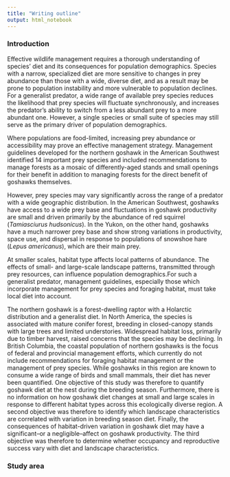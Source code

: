 ```yaml
---
title: "Writing outline"
output: html_notebook
---
```


### Introduction

<!--- 
* Quantifying dietary niche breadth is necessary to understand population demographics and plan viable population sizes.

Species conservation plans require a comprehensive understanding of the role each species plays in an ecosystem. This includes understanding the diet of each species and how fluctuations in food availability affect survival and reproduction. Furthermore, it is important to understand the flexibility a consumer may express relative to alternative prey sources. As a result, conservation and management plans for raptors have increasingly focused on prey availability in addition to habitat structure. -- Miller et al. 2014 (Introduction)
--->

Effective wildlife management requires a thorough understanding of species' diet and its consequences for population demographics. Species with a narrow, specialized diet are more sensitive to changes in prey abundance than those with a wide, diverse diet, and as a result may be prone to population instability and more vulnerable to population declines. For a generalist predator, a wide range of available prey species reduces the likelihood that prey species will fluctuate synchronously, and increases the predator's ability to switch from a less abundant prey to a more abundant one. However, a single species or small suite of species may still serve as the primary driver of population demographics.


<!--
Diet may link to population fluctuation, with narrow diet leading to strong fluctuations (Yukon) and broad diet leading to low fluctuation (Kaibab). 

The diversity of prey in their diets ultimately depends on the abundance and availability of the local bird and mammal fauna, which varies geographically. In Canada, although goshawks regularly consumed several prey species (->5), goshawk reproduction showed a strong functional response to only one species--snowshoe hare (Lepusa mericanus; Doyle and Smith 2001). In contrast, 14 species of birds and mammals regularly contributed to goshawk diets in the southwestern United States (Reynolds et al. 1992). This diet diversity may stabilize their breeding rates. --Salafsky et al. 2005 (introduction)
--->


Where populations are food-limited, increasing prey abundance or accessibility may prove an effective management strategy. Management guidelines developed for the northern goshawk in the American Southwest identified 14 important prey species and included recommendations to manage forests as a mosaic of differently-aged stands and small openings for their benefit in addition to managing forests for the direct benefit of goshawks themselves. 


<!--
Different areas dominated by different forest types may be expected to have different prey base, with consequences for brood size and ultimately population growth.

Our predictions are as follows: 1. There should be significant landscape-related differences in the goshawk diet, suggesting differences in the availability of prey. 2. The availability of certain prey types may affect the brood size of the goshawk, suggesting their particular importance among the total amount of suitable
prey. -- Solonen et al. 2019 (Introduction)
-->

However, prey species may vary significantly across the range of a predator with a wide geographic distribution. In the American Southwest, goshawks have access to a wide prey base and fluctuations in goshawk productivity are small and driven primarily by the abundance of red squirrel (*Tamiasciurus hudsonicus*). In the Yukon, on the other hand, goshawks have a much narrower prey base and show strong variations in productivity, space use, and dispersal in response to populations of snowshoe hare (*Lepus americanus*), which are their main prey.

<!--
Recommendations for goshawk management include increasing prey abundance through forest management (Reynolds). This opens to the door to umbrella-style or ecosystem-based management, but that requires a thorough understanding of links between diet, prey, and landscape.

Six nonexclusive hypotheses have been proposed to explain the requirement of spotted owls for old growth, but only abundance of prey can explain the requirement of Spotted Owls for large areas of old growth (Carey 1985). This hypothesis predicts that prey abun- dance (and diversity) and landscape composition should be the major correlates of home range size and the absolute amount of old growth in the range, that latitudinal variation in home range size should reflect prey distribution with changes in home range size being abrupt (reflecting abrupt changes in prey diversity), as opposed to clinal, and that selection of foraging habitat should reflect prey abundance. -- Carey et al. 1992 (Introdution)
--->

At smaller scales, habitat type affects local patterns of abundance. The effects of small- and large-scale landscape patterns, transmitted through prey resources, can influence population demographics.For such a generalist predator, management guidelines, especially those which incorporate management for prey species and foraging habitat, must take local diet into account.

The northern goshawk is a forest-dwelling raptor with a Holarctic distribution and a generalist diet. In North America, the species is associated with mature conifer forest, breeding in closed-canopy stands with large trees and limited understories. Widespread habitat loss, primarily due to timber harvest, raised concerns that the species may be declining. In British Columbia, the coastal population of northern goshawks is the focus of federal and provincial management efforts, which currently do not include recommendations for foraging habitat management or the management of prey species. While goshawks in this region are known to consume a wide range of birds and small mammals, their diet has never been quantified. One objective of this study was therefore to quantify goshawk diet at the nest during the breeding season. Furthermore, there is no information on how goshawk diet changes at small and large scales in response to different habitat types across this ecologically diverse region. A second objective was therefore to identify which landscape characteristics are correlated with variation in breeding season diet. Finally, the consequences of habitat-driven variation in goshawk diet may have a significant--or a negligible--affect on goshawk productivity. The third objective was therefore to determine whether occupancy and reproductive success vary with diet and landscape characteristics.

<!-- Did I make the tie to occupancy and RS clear enough?? -->

### Study area

<!--
### Methods

* Identification & counting of images/collections, biomass
    * Lewis et al. 2004
    * Rogers et al 2006
* Statistics (summary of items, comparisons)
    * Lewis et al. 2006

### Results
* Summary of deliveries, delivery rate
    * Rogers et al. 2006

### Conclusions
* Different forest types provide different prey bases, with consequences for home range size and other drivers of demographics.

> Southwestern Oregon is a transition zone with the fauna reflecting both northern and southern species. Our mixed-conifer study areas were probably the area of maximum over- lap between the dusky-footed woodrat and the bushy- tailed woodrat. Our study areas are at the northern limit of the dusky-footed woodrat in upland, forested areas. In the transition zone, especially in old growth, the two species coexist (although their densities are negatively correlated); further south, it appears the bushy-tailed woodrat is confined to rock outcrops (Carey 1991). Thus, with two species of woodrats and the flying squirrel, the transition zone provides a large and diverse prey base for the owl. The amounts of old forest (454 ha) used annually by pairs in the clumped, mixed- conifer forest are the smallest ever reported for the Northern Spotted Owl. -- Carey etal. 1992

* Some prey species appear to be more important to goshawks than others. What makes a prey species more valuable is probably the result of an interaction between encounter rate, ease of capture, and size.

> The difference in theapparent influence of individual prey species is
likely a result of encounter rates with goshawks. Goshawks are opportunistsa nd will presumably attempt to capture whatever prey species are readily available. However, the limited distributions or different activity patterns of some prey species decreasest he probability that diurnal goshawks will encounter them while foraging. --Salafsky et al. 2005 (conclusion)

* Results support the importance of the mammals, especially squirrels, in the diet. This agrees with results across North America, but not with results from SE Alaska, which showed a greater proportion of birds.

> Past discrepancies among studies with respect to proportions of mammalian and avian prey items might be attributable to the method used to quantify diet. Most studies that reported a higher percent of birds than mammals in goshawk diet used indirect methods such as analysis of pellets or prey remains to assess dietary components. These methods have been scrutinized because they can overestimate bird species due to the relative ease in locating feathers over small pieces of mammal fur and bones (Simmons et al. 1991, Beilefeldt et al. 1992) -- Rogers et al. 2006 (Conclusion)

* Management recommendations in the US suggest managing forests for the direct benefit of goshawk prey, with only indirect benefits to goshawks. Our results support the idea that managing for select prey species may be beneficial. Our results also provide a locally-relevant list of species for consideration, since those recommendations come from the American SW.

> In 1992, the USDA Forest Service (USFS) developed guidelines for Northern Goshawks and forest management that are currently being implemented on some national forests across the southwestern US (Reynolds et al. 1992). These management recommendations recognized 14 consistently abundant and important prey species, out of a total of 66 potential prey species from various goshawk diet studies (Schnell 1958, Meng 1959, Reynolds and Meslow 1984, Kennedy 1991, Boal and Mannan 1994) and suggested managing habitat for all prey species. Among the 14 prey species listed in the guidelines, we observed that six species contributed >5% each
to goshawk diet on the Sitgreaves Forest. Our study supports the idea that managing habitat for these consistently hunted prey items is important. -- Rogers et al. 2006 (Conclusion)

> Management of landscapes to maintain viable populations of Spotted Owls also entails management of forest upon which prey species depend. -- Carey et al. 1992
-->